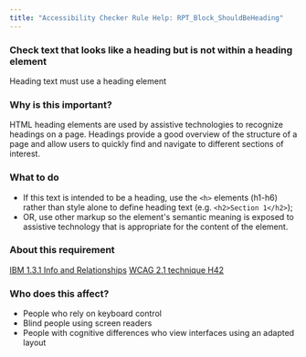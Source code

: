 ```yaml
---
title: "Accessibility Checker Rule Help: RPT_Block_ShouldBeHeading"
---
```


<div className="toolHelp">
<Row>
<Column colLg={16} colMd={8} colSm={4} className="toolHead">

### Check text that looks like a heading but is not within a heading element

<div id="locLevel"></div>

Heading text must use a heading element

</Column>
</Row>
<Row>
<Column colLg={11} colMd={5} colSm={4} className="toolMain">

### Why is this important?

HTML heading elements are used by assistive technologies to recognize headings on a page. Headings provide a good overview of the structure of a page and allow users to quickly find and navigate to different sections of interest.

<div id="locSnippet"></div>

### What to do

 * If this text is intended to be a heading, use the `<h>` elements (h1-h6) rather than style alone to define heading text (e.g. `<h2>Section 1</h2>`);
 * OR, use other markup so the element's semantic meaning is exposed to assistive technology that is appropriate for the content of the element.

</Column>
<Column colLg={5} colMd={3} colSm={4} className="toolLeft">

### About this requirement

[IBM 1.3.1 Info and Relationships](https://www.ibm.com/able/guidelines/ci162/info_and_relationships.html)
[WCAG 2.1 technique H42](https://www.w3.org/WAI/WCAG21/Techniques/html/H42)

### Who does this affect?

* People who rely on keyboard control
* Blind people using screen readers
* People with cognitive differences who view interfaces using an adapted layout

</Column>
</Row>
</div>

